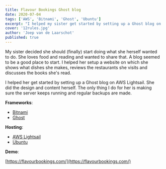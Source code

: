 ```yaml
---
title: Flavour Bookings Ghost blog
date: 2020-07-04
tags: ['AWS', 'Bitnami', 'Ghost', 'Ubuntu']
excerpt: "I helped my sister get started by setting up a Ghost blog on AWS Lightsail. She did the design and content herself. The only thing I do for her is making sure the server keeps running and regular backups are made."
cover: '12rules.jpg'
author: 'Joep van de Laarschot'
published: true
---
```


My sister decided she should (finally) start doing what she herself wanted to do. She loves food and reading and wanted to share that. A blog seemed to be a good place to start. I helped her setup a website on which she shows what dishes she makes, reviews the restaurants she visits and discusses the books she's read. 

I helped her get started by setting up a Ghost blog on AWS Lightsail. She did the design and content herself. The only thing I do for her is making sure the server keeps running and regular backups are made.

**Frameworks**:

* [Bitnami](https://bitnami.com/stack/ghost/cloud/aws)
* [Ghost](https://ghost.org/)

**Hosting**:

* [AWS Lightsail](https://aws.amazon.com/lightsail/)
* [Ubuntu](https://ubuntu.com/)

**Demo**:

[https://flavourbookings.com/](https://flavourbookings.com/)
